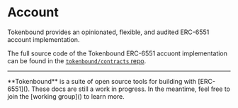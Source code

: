 
# Account

Tokenbound provides an opinionated, flexible, and audited ERC-6551 account implementation.

The full source code of the Tokenbound ERC-6551 accuont implementation can be found in the [`tokenbound/contracts` repo](https://github.com/tokenbound/contracts/blob/main/src/Account.sol).

---

<Callout emoji="✍🏽">
  **Tokenbound** is a suite of open source tools for building with [ERC-6551]().
  These docs are still a work in progress. In the meantime, feel free to join
  the [working group]() to learn more.
</Callout>
